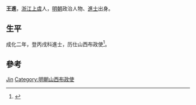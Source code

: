 {{Otheruses|other=名为王进的其他人物|王进}}

'''王進'''，[[浙江|浙江]][[上虞|上虞]]人，[[明朝|明朝]]政治人物、[[進士|進士]]出身。

== 生平 ==
成化二年，登丙戌科進士，历仕山西布政使<ref>{{cite news|title=《绍兴市志 卷44 第二章  历代进士名录》|url=http://www.sxlib.com:8080/web/gycslou/sxsz/44z2.htm|accessdate=2013-07-25|newspaper=绍兴图书馆|deadurl=yes|archiveurl=https://archive.is/20120914053252/http://www.sxlib.com:8080/web/gycslou/sxsz/44z2.htm|archivedate=2012-09-14}}</ref>。

== 參考 ==
{{reflist}}

{{成化二年丙戌科殿試金榜}}

{{Authority control}}
{{DEFAULTSORT:Wang王}}
[[Category:王姓|Jin]]
[[Category:明朝山西布政使|Category:明朝山西布政使]]

{{明朝人物小作品}}